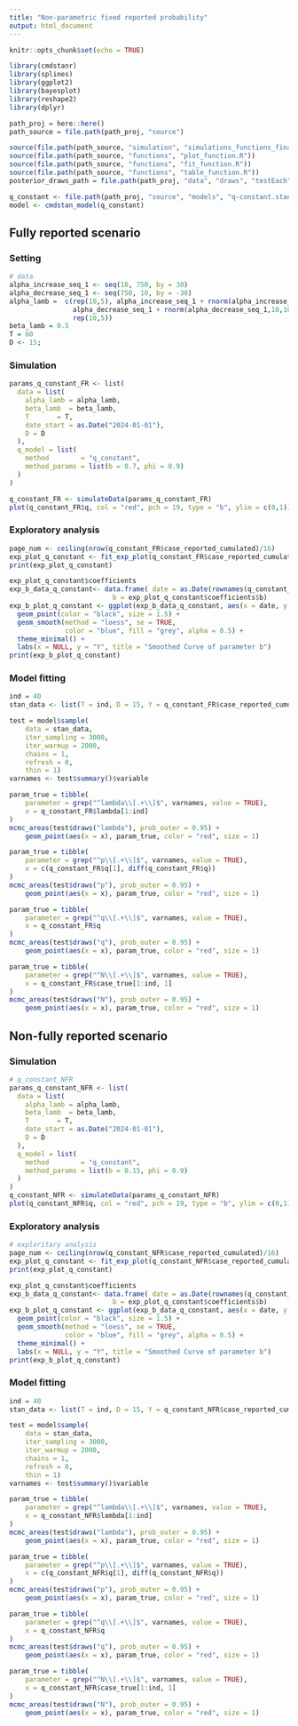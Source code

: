 ```yaml
---
title: "Non-parametric fixed reported probability"
output: html_document
---
```


```r
knitr::opts_chunk$set(echo = TRUE)

library(cmdstanr)
library(splines)
library(ggplot2)
library(bayesplot)
library(reshape2)
library(dplyr)
```

```r
path_proj = here::here()
path_source = file.path(path_proj, "source")

source(file.path(path_source, "simulation", "simulations_functions_final.R"))
source(file.path(path_source, "functions", "plot_function.R"))
source(file.path(path_source, "functions", "fit_function.R"))
source(file.path(path_source, "functions", "table_function.R"))
posterior_draws_path = file.path(path_proj, "data", "draws", "testEach")
```

```r
q_constant <- file.path(path_proj, "source", "models", "q-constant.stan")
model <- cmdstan_model(q_constant)
```

## Fully reported scenario

### Setting

```r
# data
alpha_increase_seq_1 <- seq(10, 750, by = 30)
alpha_decrease_seq_1 <- seq(750, 10, by = -30)
alpha_lamb =  c(rep(10,5), alpha_increase_seq_1 + rnorm(alpha_increase_seq_1,10,10),
                alpha_decrease_seq_1 + rnorm(alpha_decrease_seq_1,10,10),
                rep(10,5))
beta_lamb = 0.5
T = 60
D <- 15;
```

### Simulation

```r
params_q_constant_FR <- list(
  data = list(
    alpha_lamb = alpha_lamb,
    beta_lamb  = beta_lamb,
    T       = T,
    date_start = as.Date("2024-01-01"),
    D = D
  ),
  q_model = list(
    method        = "q_constant",
    method_params = list(b = 0.7, phi = 0.9)
  )
)

q_constant_FR <- simulateData(params_q_constant_FR)
plot(q_constant_FR$q, col = "red", pch = 19, type = "b", ylim = c(0,1))
```

### Exploratory analysis

```r
page_num <- ceiling(nrow(q_constant_FR$case_reported_cumulated)/16)
exp_plot_q_constant <- fit_exp_plot(q_constant_FR$case_reported_cumulated,ncol = 4, nrow = 4, page = c(1:page_num), if_fit = T)
print(exp_plot_q_constant)

exp_plot_q_constant$coefficients
exp_b_data_q_constant<- data.frame( date = as.Date(rownames(q_constant_FR$case_reported_cumulated)),
                          b = exp_plot_q_constant$coefficients$b)
exp_b_plot_q_constant <- ggplot(exp_b_data_q_constant, aes(x = date, y = b)) +
  geom_point(color = "black", size = 1.5) +
  geom_smooth(method = "loess", se = TRUE,
              color = "blue", fill = "grey", alpha = 0.5) +
  theme_minimal() +
  labs(x = NULL, y = "Y", title = "Smoothed Curve of parameter b")
print(exp_b_plot_q_constant)
```

### Model fitting

```r
ind = 40
stan_data <- list(T = ind, D = 15, Y = q_constant_FR$case_reported_cumulated[1:ind, ])

test = model$sample(
    data = stan_data,
    iter_sampling = 3000,
    iter_warmup = 2000,
    chains = 1,
    refresh = 0,
    thin = 1)
varnames <- test$summary()$variable

param_true = tibble(
    parameter = grep("^lambda\\[.+\\]$", varnames, value = TRUE),
    x = q_constant_FR$lambda[1:ind]
)
mcmc_areas(test$draws("lambda"), prob_outer = 0.95) +
    geom_point(aes(x = x), param_true, color = "red", size = 1)

param_true = tibble(
    parameter = grep("^p\\[.+\\]$", varnames, value = TRUE),
    x = c(q_constant_FR$q[1], diff(q_constant_FR$q))
)
mcmc_areas(test$draws("p"), prob_outer = 0.95) +
    geom_point(aes(x = x), param_true, color = "red", size = 1)

param_true = tibble(
    parameter = grep("^q\\[.+\\]$", varnames, value = TRUE),
    x = q_constant_FR$q
)
mcmc_areas(test$draws("q"), prob_outer = 0.95) +
    geom_point(aes(x = x), param_true, color = "red", size = 1)

param_true = tibble(
    parameter = grep("^N\\[.+\\]$", varnames, value = TRUE),
    x = q_constant_FR$case_true[1:ind, 1]
)
mcmc_areas(test$draws("N"), prob_outer = 0.95) +
    geom_point(aes(x = x), param_true, color = "red", size = 1)
```

## Non-fully reported scenario

### Simulation

```r
# q_constant_NFR
params_q_constant_NFR <- list(
  data = list(
    alpha_lamb = alpha_lamb,
    beta_lamb  = beta_lamb,
    T       = T,
    date_start = as.Date("2024-01-01"),
    D = D
  ),
  q_model = list(
    method        = "q_constant",
    method_params = list(b = 0.15, phi = 0.9)
  )
)
q_constant_NFR <- simulateData(params_q_constant_NFR)
plot(q_constant_NFR$q, col = "red", pch = 19, type = "b", ylim = c(0,1))
```

### Exploratory analysis

```r
# exploritary analysis
page_num <- ceiling(nrow(q_constant_NFR$case_reported_cumulated)/16)
exp_plot_q_constant <- fit_exp_plot(q_constant_NFR$case_reported_cumulated,ncol = 4, nrow = 4, page = c(1:page_num), if_fit = T)
print(exp_plot_q_constant)

exp_plot_q_constant$coefficients
exp_b_data_q_constant<- data.frame( date = as.Date(rownames(q_constant_NFR$case_reported_cumulated)),
                          b = exp_plot_q_constant$coefficients$b)
exp_b_plot_q_constant <- ggplot(exp_b_data_q_constant, aes(x = date, y = b)) +
  geom_point(color = "black", size = 1.5) +
  geom_smooth(method = "loess", se = TRUE,
              color = "blue", fill = "grey", alpha = 0.5) +
  theme_minimal() +
  labs(x = NULL, y = "Y", title = "Smoothed Curve of parameter b")
print(exp_b_plot_q_constant)
```

### Model fitting

```r
ind = 40
stan_data <- list(T = ind, D = 15, Y = q_constant_NFR$case_reported_cumulated[1:ind, ])

test = model$sample(
    data = stan_data,
    iter_sampling = 3000,
    iter_warmup = 2000,
    chains = 1,
    refresh = 0,
    thin = 1)
varnames <- test$summary()$variable

param_true = tibble(
    parameter = grep("^lambda\\[.+\\]$", varnames, value = TRUE),
    x = q_constant_NFR$lambda[1:ind]
)
mcmc_areas(test$draws("lambda"), prob_outer = 0.95) +
    geom_point(aes(x = x), param_true, color = "red", size = 1)

param_true = tibble(
    parameter = grep("^p\\[.+\\]$", varnames, value = TRUE),
    x = c(q_constant_NFR$q[1], diff(q_constant_NFR$q))
)
mcmc_areas(test$draws("p"), prob_outer = 0.95) +
    geom_point(aes(x = x), param_true, color = "red", size = 1)

param_true = tibble(
    parameter = grep("^q\\[.+\\]$", varnames, value = TRUE),
    x = q_constant_NFR$q
)
mcmc_areas(test$draws("q"), prob_outer = 0.95) +
    geom_point(aes(x = x), param_true, color = "red", size = 1)

param_true = tibble(
    parameter = grep("^N\\[.+\\]$", varnames, value = TRUE),
    x = q_constant_NFR$case_true[1:ind, 1]
)
mcmc_areas(test$draws("N"), prob_outer = 0.95) +
    geom_point(aes(x = x), param_true, color = "red", size = 1)
```
